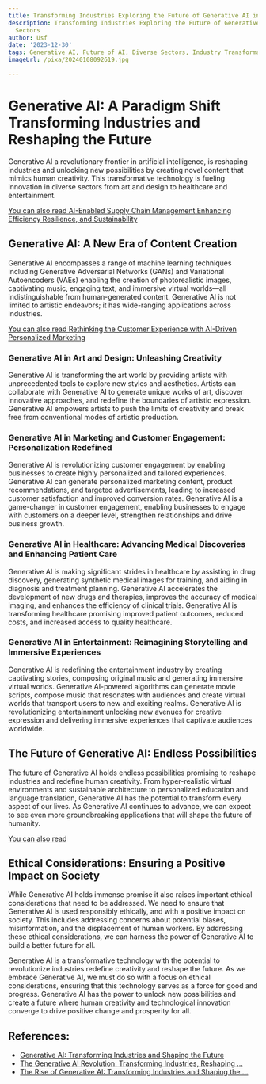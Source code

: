 ```yaml
---
title: Transforming Industries Exploring the Future of Generative AI in Diverse Sectors
description: Transforming Industries Exploring the Future of Generative AI in Diverse
  Sectors
author: Usf
date: '2023-12-30'
tags: Generative AI, Future of AI, Diverse Sectors, Industry Transformation, AI Applications
imageUrl: /pixa/20240108092619.jpg

---
```

# Generative AI:  A Paradigm Shift Transforming Industries and Reshaping the Future

Generative AI a revolutionary frontier in artificial intelligence, is reshaping industries and unlocking new possibilities by creating  novel content that mimics  human creativity. This transformative technology is fueling innovation in diverse sectors from art and  design to healthcare  and entertainment.

[You can also  read AI-Enabled Supply Chain Management Enhancing Efficiency Resilience, and Sustainability](AI-Enabled%20Supply%20Chain%20Management%20Enhancing%20Efficiency%2C%20Resilience%2C%20and%20Sustainability)


## Generative AI: A New Era of Content Creation

Generative AI encompasses a range of machine learning  techniques including Generative Adversarial Networks (GANs)  and Variational Autoencoders (VAEs) enabling the  creation of photorealistic images, captivating music, engaging  text, and immersive virtual worlds—all indistinguishable from human-generated content. Generative AI is not limited to  artistic endeavors; it has wide-ranging applications  across industries.

[You can also read Rethinking the Customer Experience with AI-Driven Personalized Marketing](Rethinking%20the%20Customer%20Experience%20with%20AI-Driven%20Personalized%20Marketing)


### Generative  AI in Art and  Design: Unleashing Creativity

Generative AI  is transforming the art world by providing artists with unprecedented tools to explore new styles and aesthetics.  Artists can collaborate with Generative AI to generate unique works of art, discover innovative approaches, and redefine the boundaries of artistic expression. Generative AI empowers artists to push the limits of creativity and break free from conventional modes of artistic production.

### Generative AI in Marketing and Customer Engagement: Personalization  Redefined

Generative AI is  revolutionizing customer engagement  by enabling businesses to create highly personalized and tailored experiences. Generative AI can generate personalized marketing content, product recommendations, and targeted advertisements,  leading to increased customer satisfaction and improved conversion rates. Generative AI is a game-changer in customer engagement, enabling  businesses to engage with  customers on a deeper  level, strengthen relationships and  drive  business growth.

### Generative AI in Healthcare: Advancing Medical Discoveries and Enhancing Patient Care

Generative AI is making significant strides in healthcare by assisting in drug discovery, generating synthetic medical images for training, and aiding in diagnosis and treatment planning. Generative AI accelerates the development of new drugs and therapies, improves the accuracy of medical imaging,  and enhances the efficiency  of  clinical trials. Generative AI is transforming healthcare promising improved patient outcomes, reduced costs, and increased access to quality healthcare.

### Generative AI in Entertainment: Reimagining Storytelling and Immersive Experiences

Generative AI is redefining the  entertainment industry by creating captivating stories, composing  original music and generating immersive virtual worlds. Generative AI-powered  algorithms can generate movie scripts, compose  music that resonates  with audiences and create virtual worlds that transport  users to new and exciting realms. Generative AI is revolutionizing entertainment unlocking new  avenues for creative  expression and delivering immersive experiences that captivate audiences worldwide.

## The Future of Generative AI: Endless Possibilities

The future of Generative AI holds  endless possibilities promising to reshape industries and  redefine human creativity. From hyper-realistic virtual environments and sustainable  architecture to  personalized  education and language  translation, Generative AI  has the potential to transform every aspect of our lives. As Generative AI  continues to advance, we can expect to see even  more groundbreaking applications that  will shape the future of humanity.

[You can also read ]()


## Ethical Considerations: Ensuring a Positive Impact on Society

While  Generative  AI holds immense  promise  it also raises  important ethical considerations that need to be addressed. We need to ensure that Generative AI is used responsibly  ethically, and with a positive impact on society. This includes addressing concerns about potential  biases,  misinformation, and the displacement of  human workers. By addressing  these ethical considerations, we can harness the power of Generative  AI to build  a better  future for all.

Generative AI is a transformative technology with the potential to revolutionize industries redefine creativity and reshape the future. As we embrace Generative AI, we must  do so  with a focus on ethical  considerations, ensuring that this technology serves as a force for good and progress. Generative AI has  the power to unlock new possibilities and create a future where human creativity and technological innovation converge to drive positive change and prosperity for all.

## References:
- [Generative AI: Transforming Industries and Shaping the Future](https://www.linkedin.com/pulse/generative-ai-transforming-industries-shaping-future-manthan-thakkar)
- [The Generative AI Revolution: Transforming Industries, Reshaping ...](https://www.linkedin.com/pulse/generative-ai-revolution-transforming-industries-future-whitaker)
- [The Rise of Generative AI: Transforming Industries and Shaping the ...](https://medium.com/@Nontechpreneur/the-rise-of-generative-ai-transforming-industries-and-shaping-the-future-c71e55bee03f)
